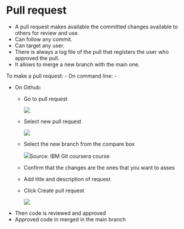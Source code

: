 # Pull request

-   A pull request makes available the committed changes available to others for review and use.
-   Can follow any commit.
-   Can target any user.
-   There is always a log file of the pull that registers the user who approved the pull.
-   It allows to merge a new branch with the main one.

To make a pull request: - On command line: -

-   On Github:
    -   Go to pull request

        ![](images/clipboard-1901992114.png)

    -   Select new pull request

        ![](images/Screenshot%202025-08-29%20at%2021.39.59-01.png)

    -   Select the new branch from the compare box

        ![](images/clipboard-4006445331.png)Source: IBM Git coursera course

    -   Confirm that the changes are the ones that you want to asses

    -   Add title and description of request

    -   Click Create pull request

        ![](images/clipboard-3064991001.png)
-   Then code is reviewed and approved
-   Approved code in merged in the main branch
